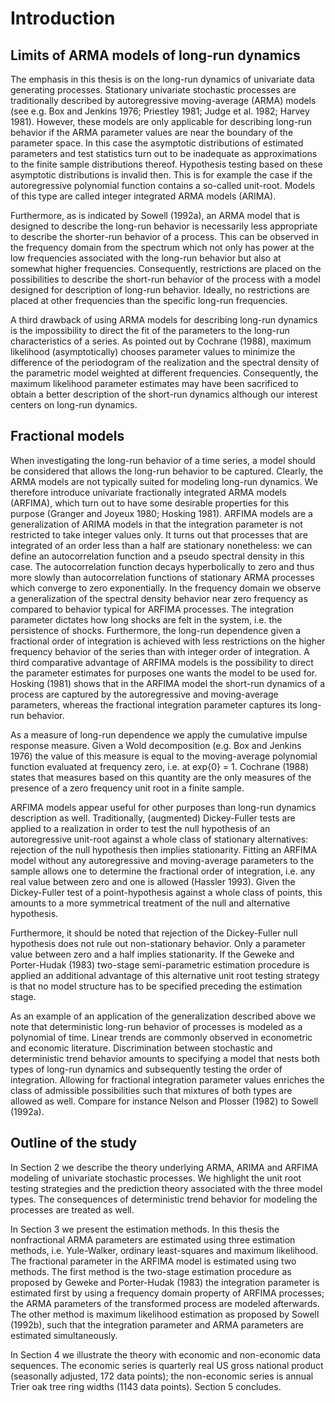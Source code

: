 # Introduction

## Limits of ARMA models of long-run dynamics {.unnumbered}

The emphasis in this thesis is on the long-run dynamics of univariate data generating processes. Stationary univariate stochastic processes are traditionally described by autoregressive moving-average (ARMA) models (see e.g. Box and Jenkins 1976; Priestley 1981; Judge et al. 1982; Harvey 1981). However, these models are only applicable for describing long-run behavior if the ARMA parameter values are near the boundary of the parameter space. In this case the asymptotic distributions of estimated parameters and test statistics turn out to be inadequate as approximations to the finite sample distributions thereof. Hypothesis testing based on these asymptotic distributions is invalid then. This is for example the case if the autoregressive polynomial function contains a so-called unit-root. Models of this type are called integer integrated ARMA models (ARIMA).

Furthermore, as is indicated by Sowell (1992a), an ARMA model that is designed to describe the long-run behavior is necessarily less appropriate to describe the shorter-run behavior of a process. This can be observed in the frequency domain from the spectrum which not only has power at the low frequencies associated with the long-run behavior but also at somewhat higher frequencies. Consequently, restrictions are placed on the possibilities to describe the short-run behavior of the process with a model designed for description of long-run behavior. Ideally, no restrictions are placed at other frequencies than the specific long-run frequencies.

A third drawback of using ARMA models for describing long-run dynamics is the impossibility to direct the fit of the parameters to the long-run characteristics of a series. As pointed out by Cochrane (1988), maximum likelihood (asymptotically) chooses parameter values to minimize the difference of the periodogram of the realization and the spectral density of the parametric model weighted at different frequencies. Consequently, the maximum likelihood parameter estimates may have been sacrificed to obtain a better description of the short-run dynamics although our interest centers on long-run dynamics.

## Fractional models {.unnumbered}

When investigating the long-run behavior of a time series, a model should be considered that allows the long-run behavior to be captured. Clearly, the ARMA models are not typically suited for modeling long-run dynamics. We therefore introduce univariate fractionally integrated ARMA models (ARFIMA), which turn out to have some desirable properties for this purpose (Granger and Joyeux 1980; Hosking 1981). ARFIMA models are a generalization of ARIMA models in that the integration parameter is not restricted to take integer values only. It turns out that processes that are integrated of an order less than a half are stationary nonetheless: we can define an autocorrelation function and a pseudo spectral density in this case. The autocorrelation function decays hyperbolically to zero and thus more slowly than autocorrelation functions of stationary ARMA processes which converge to zero exponentially. In the frequency domain we observe a generalization of the spectral density behavior near zero frequency as compared to behavior typical for ARFIMA processes. The integration parameter dictates how long shocks are felt in the system, i.e. the persistence of shocks. Furthermore, the long-run dependence given a fractional order of integration is achieved with less restrictions on the higher frequency behavior of the series than with integer order of integration. A third comparative advantage of ARFIMA models is the possibility to direct the parameter estimates for purposes one wants the model to be used for. Hosking (1981) shows that in the ARFIMA model the short-run dynamics of a process are captured by the autoregressive and moving-average parameters, whereas the fractional integration parameter captures its long-run behavior.

As a measure of long-run dependence we apply the cumulative impulse response measure. Given a Wold decomposition (e.g. Box and Jenkins 1976) the value of this measure is equal to the moving-average polynomial function evaluated at frequency zero, i.e. at exp{0} = 1. Cochrane (1988) states that measures based on this quantity are the only measures of the presence of a zero frequency unit root in a finite sample.

ARFIMA models appear useful for other purposes than long-run dynamics description as well. Traditionally, (augmented) Dickey-Fuller tests are applied to a realization in order to test the null hypothesis of an autoregressive unit-root against a whole class of stationary alternatives: rejection of the null hypothesis then implies stationarity. Fitting an ARFIMA model without any autoregressive and moving-average parameters to the sample allows one to determine the fractional order of integration, i.e. any real value between zero and one is allowed (Hassler 1993). Given the Dickey-Fuller test of a point-hypothesis against a whole class of points, this amounts to a more symmetrical treatment of the null and alternative hypothesis.

Furthermore, it should be noted that rejection of the Dickey-Fuller null hypothesis does not rule out non-stationary behavior. Only a parameter value between zero and a half implies stationarity. If the Geweke and Porter-Hudak (1983) two-stage semi-parametric estimation procedure is applied an additional advantage of this alternative unit root testing strategy is that no model structure has to be specified preceding the estimation stage.

As an example of an application of the generalization described above we note that deterministic long-run behavior of processes is modeled as a polynomial of time. Linear trends are commonly observed in econometric and economic literature. Discrimination between stochastic and deterministic trend behavior amounts to specifying a model that nests both types of long-run dynamics and subsequently testing the order of integration. Allowing for fractional integration parameter values enriches the class of admissible possibilities such that mixtures of both types are allowed as well. Compare for instance Nelson and Plosser (1982) to Sowell (1992a).

## Outline of the study {.unnumbered}

In Section 2 we describe the theory underlying ARMA, ARIMA and ARFIMA modeling of univariate stochastic processes. We highlight the unit root testing strategies and the prediction theory associated with the three model types. The consequences of deterministic trend behavior for modeling the processes are treated as well.

In Section 3 we present the estimation methods. In this thesis the nonfractional ARMA parameters are estimated using three estimation methods, i.e. Yule-Walker, ordinary least-squares and maximum likelihood. The fractional parameter in the ARFIMA model is estimated using two methods. The first method is the two-stage estimation procedure as proposed by Geweke and Porter-Hudak (1983) the integration parameter is estimated first by using a frequency domain property of ARFIMA processes; the ARMA parameters of the transformed process are modeled afterwards. The other method is maximum likelihood estimation as proposed by Sowell (1992b), such that the integration parameter and ARMA parameters are estimated simultaneously.

In Section 4 we illustrate the theory with economic and non-economic data sequences. The economic series is quarterly real US gross national product (seasonally adjusted, 172 data points); the non-economic series is annual Trier oak tree ring widths (1143 data points). Section 5 concludes.
